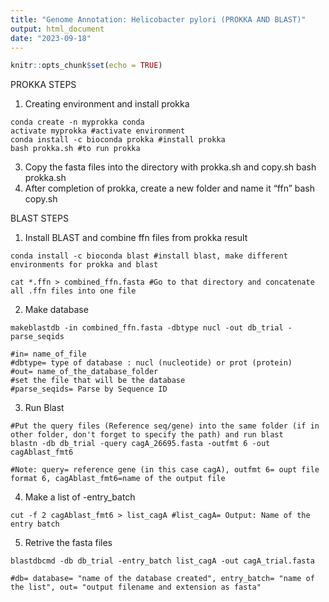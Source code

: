 ```yaml
---
title: "Genome Annotation: Helicobacter pylori (PROKKA AND BLAST)"
output: html_document
date: "2023-09-18"
---
```


```r
knitr::opts_chunk$set(echo = TRUE)
```

PROKKA STEPS

1. Creating environment and install prokka 
```Installation
conda create -n myprokka conda 
activate myprokka #activate environment
conda install -c bioconda prokka #install prokka
bash prokka.sh #to run prokka
```

3. Copy the fasta files into the directory with prokka.sh and copy.sh bash prokka.sh
4. After completion of prokka, create a new folder and name it "ffn" bash copy.sh

BLAST STEPS

1. Install BLAST and combine ffn files from prokka result
```Blast
conda install -c bioconda blast #install blast, make different environments for prokka and blast

cat *.ffn > combined_ffn.fasta #Go to that directory and concatenate all .ffn files into one file

```

2. Make database 
```db
makeblastdb -in combined_ffn.fasta -dbtype nucl -out db_trial -parse_seqids

#in= name_of_file 
#dbtype= type of database : nucl (nucleotide) or prot (protein) 
#out= name_of_the_database_folder 
#set the file that will be the database 
#parse_seqids= Parse by Sequence ID
```

3. Run Blast
```Blast
#Put the query files (Reference seq/gene) into the same folder (if in other folder, don't forget to specify the path) and run blast 
blastn -db db_trial -query cagA_26695.fasta -outfmt 6 -out cagAblast_fmt6 

#Note: query= reference gene (in this case cagA), outfmt 6= oupt file format 6, cagAblast_fmt6=name of the output file
```

4. Make a list of -entry_batch 
```list
cut -f 2 cagAblast_fmt6 > list_cagA #list_cagA= Output: Name of the entry batch

```

5. Retrive the fasta files 
```retrieving
blastdbcmd -db db_trial -entry_batch list_cagA -out cagA_trial.fasta

#db= database= "name of the database created", entry_batch= "name of the list", out= "output filename and extension as fasta"
```

